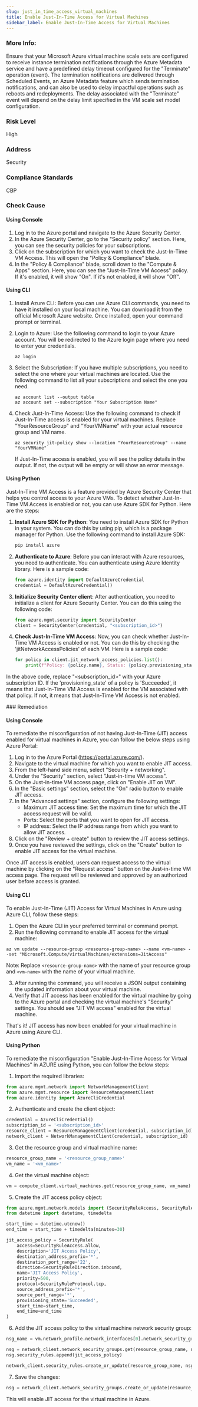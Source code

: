 ```yaml
---
slug: just_in_time_access_virtual_machines
title: Enable Just-In-Time Access for Virtual Machines
sidebar_label: Enable Just-In-Time Access for Virtual Machines
---
```


### More Info:

Ensure that your Microsoft Azure virtual machine scale sets are configured to receive instance termination notifications through the Azure Metadata service and have a predefined delay timeout configured for the "Terminate" operation (event). The termination notifications are delivered through Scheduled Events, an Azure Metadata feature which sends termination notifications, and can also be used to delay impactful operations such as reboots and redeployments. The delay associated with the "Terminate" event will depend on the delay limit specified in the VM scale set model configuration.

### Risk Level

High

### Address

Security

### Compliance Standards

CBP


<Tabs><Tab title='Cause'>
### Check Cause

#### Using Console

1. Log in to the Azure portal and navigate to the Azure Security Center.
2. In the Azure Security Center, go to the "Security policy" section. Here, you can see the security policies for your subscriptions.
3. Click on the subscription for which you want to check the Just-In-Time VM Access. This will open the "Policy & Compliance" blade.
4. In the "Policy & Compliance" blade, scroll down to the "Compute & Apps" section. Here, you can see the "Just-In-Time VM Access" policy. If it's enabled, it will show "On". If it's not enabled, it will show "Off".

#### Using CLI

1. Install Azure CLI: Before you can use Azure CLI commands, you need to have it installed on your local machine. You can download it from the official Microsoft Azure website. Once installed, open your command prompt or terminal.

2. Login to Azure: Use the following command to login to your Azure account. You will be redirected to the Azure login page where you need to enter your credentials.
   ```
   az login
   ```
3. Select the Subscription: If you have multiple subscriptions, you need to select the one where your virtual machines are located. Use the following command to list all your subscriptions and select the one you need.
   ```
   az account list --output table
   az account set --subscription "Your Subscription Name"
   ```
4. Check Just-In-Time Access: Use the following command to check if Just-In-Time access is enabled for your virtual machines. Replace "YourResourceGroup" and "YourVMName" with your actual resource group and VM name.
   ```
   az security jit-policy show --location "YourResourceGroup" --name "YourVMName"
   ```
   If Just-In-Time access is enabled, you will see the policy details in the output. If not, the output will be empty or will show an error message.

#### Using Python

Just-In-Time VM Access is a feature provided by Azure Security Center that helps you control access to your Azure VMs. To detect whether Just-In-Time VM Access is enabled or not, you can use Azure SDK for Python. Here are the steps:

1. **Install Azure SDK for Python**: You need to install Azure SDK for Python in your system. You can do this by using pip, which is a package manager for Python. Use the following command to install Azure SDK:

   ```python
   pip install azure
   ```

2. **Authenticate to Azure**: Before you can interact with Azure resources, you need to authenticate. You can authenticate using Azure Identity library. Here is a sample code:

   ```python
   from azure.identity import DefaultAzureCredential
   credential = DefaultAzureCredential()
   ```

3. **Initialize Security Center client**: After authentication, you need to initialize a client for Azure Security Center. You can do this using the following code:

   ```python
   from azure.mgmt.security import SecurityCenter
   client = SecurityCenter(credential, "<subscription_id>")
   ```

4. **Check Just-In-Time VM Access**: Now, you can check whether Just-In-Time VM Access is enabled or not. You can do this by checking the 'jitNetworkAccessPolicies' of each VM. Here is a sample code:

   ```python
   for policy in client.jit_network_access_policies.list():
       print(f"Policy: {policy.name}, Status: {policy.provisioning_state}")
   ```

In the above code, replace "<subscription_id>" with your Azure subscription ID. If the 'provisioning_state' of a policy is 'Succeeded', it means that Just-In-Time VM Access is enabled for the VM associated with that policy. If not, it means that Just-In-Time VM Access is not enabled.

</Tab>


<Tab title='Remediation'>
### Remediation

#### Using Console

To remediate the misconfiguration of not having Just-In-Time (JIT) access enabled for virtual machines in Azure, you can follow the below steps using Azure Portal:

1. Log in to the Azure Portal (https://portal.azure.com/).
2. Navigate to the virtual machine for which you want to enable JIT access.
3. From the left-hand side menu, select "Security + networking".
4. Under the "Security" section, select "Just-in-time VM access".
5. On the Just-in-time VM access page, click on "Enable JIT on VM".
6. In the "Basic settings" section, select the "On" radio button to enable JIT access.
7. In the "Advanced settings" section, configure the following settings:
   - Maximum JIT access time: Set the maximum time for which the JIT access request will be valid.
   - Ports: Select the ports that you want to open for JIT access.
   - IP address: Select the IP address range from which you want to allow JIT access.
8. Click on the "Review + create" button to review the JIT access settings.
9. Once you have reviewed the settings, click on the "Create" button to enable JIT access for the virtual machine.

Once JIT access is enabled, users can request access to the virtual machine by clicking on the "Request access" button on the Just-in-time VM access page. The request will be reviewed and approved by an authorized user before access is granted.

#### Using CLI

To enable Just-In-Time (JIT) Access for Virtual Machines in Azure using Azure CLI, follow these steps:

1. Open the Azure CLI in your preferred terminal or command prompt.
2. Run the following command to enable JIT access for the virtual machine:

```
az vm update --resource-group <resource-group-name> --name <vm-name> --set "Microsoft.Compute/virtualMachines/extensions=JitAccess"
```

Note: Replace `<resource-group-name>` with the name of your resource group and `<vm-name>` with the name of your virtual machine.

3. After running the command, you will receive a JSON output containing the updated information about your virtual machine.
4. Verify that JIT access has been enabled for the virtual machine by going to the Azure portal and checking the virtual machine's "Security" settings. You should see "JIT VM access" enabled for the virtual machine.

That's it! JIT access has now been enabled for your virtual machine in Azure using Azure CLI.

#### Using Python

To remediate the misconfiguration "Enable Just-In-Time Access for Virtual Machines" in AZURE using Python, you can follow the below steps:

1. Import the required libraries:

```python
from azure.mgmt.network import NetworkManagementClient
from azure.mgmt.resource import ResourceManagementClient
from azure.identity import AzureCliCredential
```

2. Authenticate and create the client object:

```python
credential = AzureCliCredential()
subscription_id = '<subscription_id>'
resource_client = ResourceManagementClient(credential, subscription_id)
network_client = NetworkManagementClient(credential, subscription_id)
```

3. Get the resource group and virtual machine name:

```python
resource_group_name = '<resource_group_name>'
vm_name = '<vm_name>'
```

4. Get the virtual machine object:

```python
vm = compute_client.virtual_machines.get(resource_group_name, vm_name)
```

5. Create the JIT access policy object:

```python
from azure.mgmt.network.models import (SecurityRuleAccess, SecurityRuleDirection, SecurityRuleProtocol, SecurityRule)
from datetime import datetime, timedelta

start_time = datetime.utcnow()
end_time = start_time + timedelta(minutes=30)

jit_access_policy = SecurityRule(
    access=SecurityRuleAccess.allow,
    description='JIT Access Policy',
    destination_address_prefix='*',
    destination_port_range='22',
    direction=SecurityRuleDirection.inbound,
    name='JIT Access Policy',
    priority=500,
    protocol=SecurityRuleProtocol.tcp,
    source_address_prefix='*',
    source_port_range='*',
    provisioning_state='Succeeded',
    start_time=start_time,
    end_time=end_time
)
```

6. Add the JIT access policy to the virtual machine network security group:

```python
nsg_name = vm.network_profile.network_interfaces[0].network_security_group.id.split('/')[-1]

nsg = network_client.network_security_groups.get(resource_group_name, nsg_name)
nsg.security_rules.append(jit_access_policy)

network_client.security_rules.create_or_update(resource_group_name, nsg_name, jit_access_policy.name, jit_access_policy)
```

7. Save the changes:

```python
nsg = network_client.network_security_groups.create_or_update(resource_group_name, nsg_name, nsg)
```

This will enable JIT access for the virtual machine in Azure.




</Tab>
</Tabs>